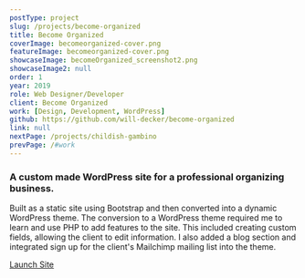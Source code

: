 ```yaml
---
postType: project
slug: /projects/become-organized
title: Become Organized
coverImage: becomeorganized-cover.png
featureImage: becomeorganized-cover.png
showcaseImage: becomeOrganized_screenshot2.png
showcaseImage2: null
order: 1
year: 2019
role: Web Designer/Developer
client: Become Organized
work: [Design, Development, WordPress]
github: https://github.com/will-decker/become-organized
link: null
nextPage: /projects/childish-gambino
prevPage: /#work
---
```


### A custom made WordPress site for a professional organizing business.

Built as a static site using Bootstrap and then converted into a dynamic WordPress theme. The conversion to a WordPress theme required me to learn and use PHP to add features to the site. This included creating custom fields, allowing the client to edit information. I also added a blog section and integrated sign up for the client's Mailchimp mailing list into the theme.

<a href="https://becomeorganized.net/" target="_blank">
  <div className="cta-btn">Launch Site</div>
</a>
